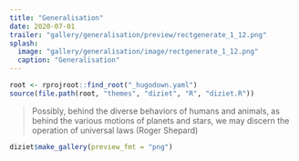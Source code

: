 ```yaml
---
title: "Generalisation"
date: 2020-07-01
trailer: "gallery/generalisation/preview/rectgenerate_1_12.png"
splash:
  image: "gallery/generalisation/image/rectgenerate_1_12.png"
  caption: "Generalisation"
---
```


```r
root <- rprojroot::find_root("_hugodown.yaml")
source(file.path(root, "themes", "diziet", "R", "diziet.R"))
```

> Possibly, behind the diverse behaviors of humans and animals, as behind the various motions of planets and stars, we may discern the operation of universal laws (Roger Shepard)

```r
diziet$make_gallery(preview_fmt = "png")
```

